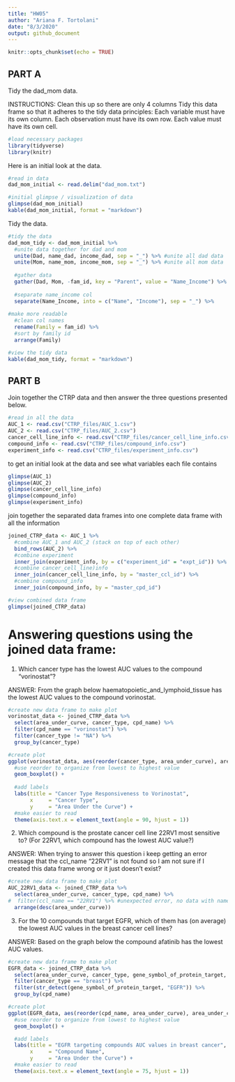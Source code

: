 ```yaml
---
title: "HW05"
author: "Ariana F. Tortolani"
date: "8/3/2020"
output: github_document
---
```


```r
knitr::opts_chunk$set(echo = TRUE)
```

## PART A
Tidy the dad_mom data.

INSTRUCTIONS:
Clean this up so there are only 4 columns Tidy this data frame so that it adheres to the tidy data principles:
  Each variable must have its own column.
  Each observation must have its own row.
  Each value must have its own cell.

```r
#load necessary packages
library(tidyverse)
library(knitr)
```

Here is an initial look at the data.
```r
#read in data
dad_mom_initial <- read.delim("dad_mom.txt")

#initial glimpse / visualization of data
glimpse(dad_mom_initial)
kable(dad_mom_initial, format = "markdown")
```

Tidy the data.
```r
#tidy the data
dad_mom_tidy <- dad_mom_initial %>%
  #unite data together for dad and mom
  unite(Dad, name_dad, income_dad, sep = "_") %>% #unite all dad data
  unite(Mom, name_mom, income_mom, sep = "_") %>% #unite all mom data
  
  #gather data
  gather(Dad, Mom, -fam_id, key = "Parent", value = "Name_Income") %>% #creates Parent col 
  
  #separate name_income col
  separate(Name_Income, into = c("Name", "Income"), sep = "_") %>%
  
#make more readable
  #clean col names
  rename(Family = fam_id) %>%
  #sort by family id
  arrange(Family)

#view the tidy data
kable(dad_mom_tidy, format = "markdown")
```


## PART B

Join together the CTRP data and then answer the three questions presented below.

```r
#read in all the data
AUC_1 <- read.csv("CTRP_files/AUC_1.csv")
AUC_2 <- read.csv("CTRP_files/AUC_2.csv")
cancer_cell_line_info <- read.csv("CTRP_files/cancer_cell_line_info.csv")
compound_info <- read.csv("CTRP_files/compound_info.csv")
experiment_info <- read.csv("CTRP_files/experiment_info.csv")
```

to get an initial look at the data and see what variables each file contains
```r
glimpse(AUC_1)
glimpse(AUC_2)
glimpse(cancer_cell_line_info)
glimpse(compound_info)
glimpse(experiment_info)
```

join together the separated data frames into one complete data frame with all the information
```r
joined_CTRP_data <- AUC_1 %>%
  #combine AUC_1 and AUC_2 (stack on top of each other)
  bind_rows(AUC_2) %>%
  #combine experiment
  inner_join(experiment_info, by = c("experiment_id" = "expt_id")) %>%
  #combine cancer_cell_line)info
  inner_join(cancer_cell_line_info, by = "master_ccl_id") %>%
  #combine compound_info
  inner_join(compound_info, by = "master_cpd_id")

#view combined data frame
glimpse(joined_CTRP_data)
```

# Answering questions using the joined data frame:

1. Which cancer type has the lowest AUC values to the compound "vorinostat"?

ANSWER: From the graph below haematopoietic_and_lymphoid_tissue has the lowest AUC values to the compound vorinostat.
```r
#create new data frame to make plot
vorinostat_data <- joined_CTRP_data %>%
  select(area_under_curve, cancer_type, cpd_name) %>%
  filter(cpd_name == "vorinostat") %>%
  filter(cancer_type != "NA") %>%
  group_by(cancer_type)

#create plot
ggplot(vorinostat_data, aes(reorder(cancer_type, area_under_curve), area_under_curve)) +
  #use reorder to organize from lowest to highest value
  geom_boxplot() +
  
  #add labels
  labs(title = "Cancer Type Responsiveness to Vorinostat",
       x     = "Cancer Type",
       y     = "Area Under the Curve") +
  #make easier to read
  theme(axis.text.x = element_text(angle = 90, hjust = 1))
```

2. Which compound is the prostate cancer cell line 22RV1 most sensitive to? (For 22RV1, which compound has the lowest AUC value?)

ANSWER: When trying to answer this question i keep getting an error message that the ccl_name "22RV1" is not found so I am not sure if I created this data frame wrong or it just doesn't exist?
```r
#create new data frame to make plot
AUC_22RV1_data <- joined_CTRP_data %>%
  select(area_under_curve, cancer_type, cpd_name) %>%
#  filter(ccl_name == "22RV1") %>% #unexpected error, no data with name "22RV1"
  arrange(desc(area_under_curve))

```

3. For the 10 compounds that target EGFR, which of them has (on average) the lowest AUC values in the breast cancer cell lines?

ANSWER:  Based on the graph below the compound afatinib has the lowest AUC values.
```r
#create new data frame to make plot
EGFR_data <- joined_CTRP_data %>%
  select(area_under_curve, cancer_type, gene_symbol_of_protein_target, cpd_name) %>%
  filter(cancer_type == "breast") %>%
  filter(str_detect(gene_symbol_of_protein_target, "EGFR")) %>%
  group_by(cpd_name)

#create plot
ggplot(EGFR_data, aes(reorder(cpd_name, area_under_curve), area_under_curve)) +
  #use reorder to organize from lowest to highest value
  geom_boxplot() +

  #add labels
  labs(title = "EGFR targeting compounds AUC values in breast cancer",
       x     = "Compound Name",
       y     = "Area Under the Curve") +
  #make easier to read
  theme(axis.text.x = element_text(angle = 75, hjust = 1))
```

